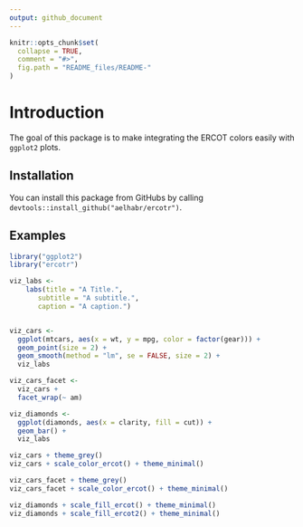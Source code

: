 ```yaml
---
output: github_document
---
```


<!-- README.md is generated from README.Rmd. Please edit that file -->

```r
knitr::opts_chunk$set(
  collapse = TRUE,
  comment = "#>",
  fig.path = "README_files/README-"
)
```

# Introduction

The goal of this package is to make integrating the ERCOT colors easily with `ggplot2` plots.

## Installation

You can install this package from GitHubs by calling `devtools::install_github("aelhabr/ercotr")`.

## Examples

```r
library("ggplot2")
library("ercotr")

viz_labs <-
    labs(title = "A Title.",
       subtitle = "A subtitle.",
       caption = "A caption.")


viz_cars <-
  ggplot(mtcars, aes(x = wt, y = mpg, color = factor(gear))) +
  geom_point(size = 2) +
  geom_smooth(method = "lm", se = FALSE, size = 2) +
  viz_labs

viz_cars_facet <-
  viz_cars +
  facet_wrap(~ am)

viz_diamonds <-
  ggplot(diamonds, aes(x = clarity, fill = cut)) +
  geom_bar() +
  viz_labs

viz_cars + theme_grey()
viz_cars + scale_color_ercot() + theme_minimal()

viz_cars_facet + theme_grey()
viz_cars_facet + scale_color_ercot() + theme_minimal()

viz_diamonds + scale_fill_ercot() + theme_minimal()
viz_diamonds + scale_fill_ercot2() + theme_minimal()
```


